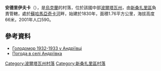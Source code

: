 {{coord|49|11|1|N|34|35|15|E|scale:100000_region:UA|display=title}}

'''安德里伊夫卡'''（{{lang-uk|Андріївка}}），是[[烏克蘭|烏克蘭]]的村落，位於該國中部[[波爾塔瓦州|波爾塔瓦州]]，由[[新桑扎里區|新桑扎里區]]負責管轄，處於[[蘇哈馬亞奇卡河|蘇哈馬亞奇卡河]]畔，始建於1830年，面積1.76平方公里，海拔高度66米，2001年人口590。

==參考資料==
* [http://ukrlife.org/main/evshan/Golodomor3.htm Голодомор 1932-1933 у Андріївці] {{Wayback|url=http://ukrlife.org/main/evshan/Golodomor3.htm |date=20200128094542 }}
* [http://weather.in.ua/ua/poltavskaja/155 Погода в селі Андріївка] {{Wayback|url=http://weather.in.ua/ua/poltavskaja/155 |date=20160305111724 }}

{{DEFAULTSORT:Андріївка}}
[[Category:波爾塔瓦州村落|Category:波爾塔瓦州村落]]
[[Category:新桑扎里區村落|Category:新桑扎里區村落]]


{{Poltava-geo-stub}}
